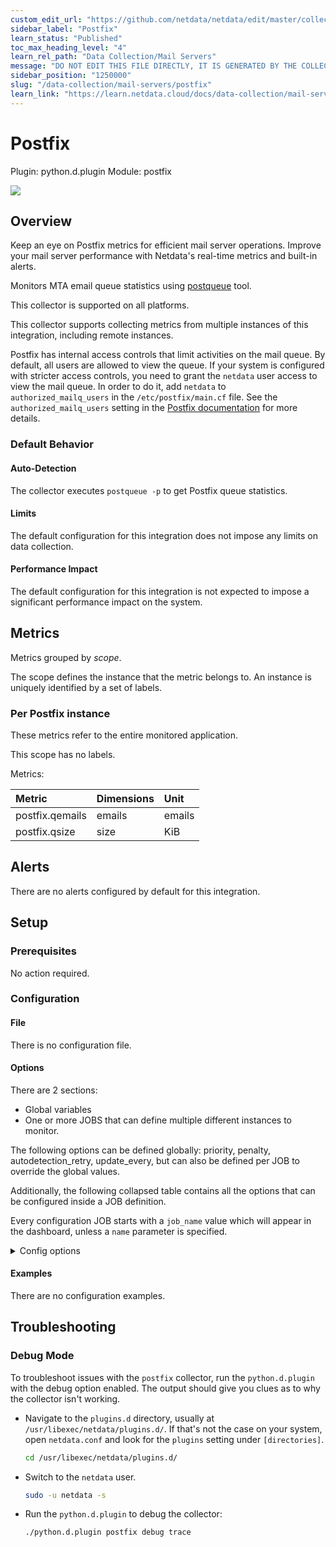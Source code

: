 ```yaml
---
custom_edit_url: "https://github.com/netdata/netdata/edit/master/collectors/python.d.plugin/postfix/metadata.yaml"
sidebar_label: "Postfix"
learn_status: "Published"
toc_max_heading_level: "4"
learn_rel_path: "Data Collection/Mail Servers"
message: "DO NOT EDIT THIS FILE DIRECTLY, IT IS GENERATED BY THE COLLECTOR'S metadata.yaml FILE"
sidebar_position: "1250000"
slug: "/data-collection/mail-servers/postfix"
learn_link: "https://learn.netdata.cloud/docs/data-collection/mail-servers/postfix"
---
```



# Postfix

Plugin: python.d.plugin
Module: postfix

<img src="https://img.shields.io/badge/maintained%20by-Netdata-%2300ab44" />

## Overview

Keep an eye on Postfix metrics for efficient mail server operations. 
Improve your mail server performance with Netdata's real-time metrics and built-in alerts.


Monitors MTA email queue statistics using [postqueue](http://www.postfix.org/postqueue.1.html) tool.


This collector is supported on all platforms.

This collector supports collecting metrics from multiple instances of this integration, including remote instances.

Postfix has internal access controls that limit activities on the mail queue. By default, all users are allowed to view the queue. If your system is configured with stricter access controls, you need to grant the `netdata` user access to view the mail queue. In order to do it, add `netdata` to `authorized_mailq_users` in the `/etc/postfix/main.cf` file.
See the `authorized_mailq_users` setting in the [Postfix documentation](https://www.postfix.org/postconf.5.html) for more details.


### Default Behavior

#### Auto-Detection

The collector executes  `postqueue -p` to get Postfix queue statistics.

#### Limits

The default configuration for this integration does not impose any limits on data collection.

#### Performance Impact

The default configuration for this integration is not expected to impose a significant performance impact on the system.


## Metrics

Metrics grouped by *scope*.

The scope defines the instance that the metric belongs to. An instance is uniquely identified by a set of labels.



### Per Postfix instance

These metrics refer to the entire monitored application.


This scope has no labels.

Metrics:

| Metric | Dimensions | Unit |
|:------|:----------|:----|
| postfix.qemails | emails | emails |
| postfix.qsize | size | KiB |



## Alerts

There are no alerts configured by default for this integration.


## Setup

### Prerequisites

No action required.

### Configuration

#### File

There is no configuration file.
#### Options

There are 2 sections:

* Global variables
* One or more JOBS that can define multiple different instances to monitor.

The following options can be defined globally: priority, penalty, autodetection_retry, update_every, but can also be defined per JOB to override the global values.

Additionally, the following collapsed table contains all the options that can be configured inside a JOB definition.

Every configuration JOB starts with a `job_name` value which will appear in the dashboard, unless a `name` parameter is specified.


<details><summary>Config options</summary>

| Name | Description | Default | Required |
|:----|:-----------|:-------|:--------:|
| update_every | Sets the default data collection frequency. | 1 | False |
| priority | Controls the order of charts at the netdata dashboard. | 60000 | False |
| autodetection_retry | Sets the job re-check interval in seconds. | 0 | False |
| penalty | Indicates whether to apply penalty to update_every in case of failures. | yes | False |
| name | Job name. This value will overwrite the `job_name` value. JOBS with the same name are mutually exclusive. Only one of them will be allowed running at any time. This allows autodetection to try several alternatives and pick the one that works. |  | False |

</details>

#### Examples
There are no configuration examples.



## Troubleshooting

### Debug Mode

To troubleshoot issues with the `postfix` collector, run the `python.d.plugin` with the debug option enabled. The output
should give you clues as to why the collector isn't working.

- Navigate to the `plugins.d` directory, usually at `/usr/libexec/netdata/plugins.d/`. If that's not the case on
  your system, open `netdata.conf` and look for the `plugins` setting under `[directories]`.

  ```bash
  cd /usr/libexec/netdata/plugins.d/
  ```

- Switch to the `netdata` user.

  ```bash
  sudo -u netdata -s
  ```

- Run the `python.d.plugin` to debug the collector:

  ```bash
  ./python.d.plugin postfix debug trace
  ```


